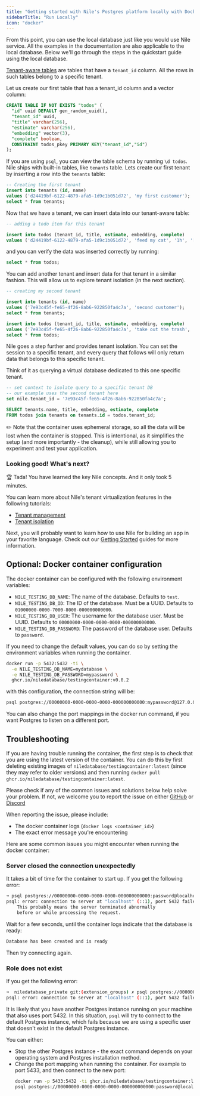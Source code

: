 ```yaml
---
title: "Getting started with Nile's Postgres platform locally with Docker"
sidebarTitle: "Run Locally"
icon: "docker"
---
```



<Steps>
<LocalDevelopment/>

<Step title="Create a tenant-aware table">

From this point, you can use the local database just like you would use Nile service.
All the examples in the documentation are also applicable to the local database.
Below we'll go through the steps in the quickstart guide using the local database.

[Tenant-aware tables](/tenant-virtualization/tenant-isolation) are tables that have
a `tenant_id` column. All the rows in such tables belong to a specific tenant.

Let us create our first table that has a tenant_id column and a vector column:

```sql
CREATE TABLE IF NOT EXISTS "todos" (
  "id" uuid DEFAULT gen_random_uuid(),
  "tenant_id" uuid,
  "title" varchar(256),
  "estimate" varchar(256),
  "embedding" vector(3),
  "complete" boolean,
  CONSTRAINT todos_pkey PRIMARY KEY("tenant_id","id")
);
```

If you are using `psql`, you can view the table schema by running `\d todos`.
</Step>
<Step title="Create tenants">
Nile ships with built-in tables, like `tenants` table. Lets create our first tenant by inserting a row into the `tenants` table:

```sql
-- Creating the first tenant
insert into tenants (id, name)
values ('d24419bf-6122-4879-afa5-1d9c1b051d72', 'my first customer');
select * from tenants;
```
</Step>
<Step title="Insert data into a tenant-aware table">

Now that we have a tenant, we can insert data into our tenant-aware table:

```sql
-- adding a todo item for this tenant

insert into todos (tenant_id, title, estimate, embedding, complete)
values ('d24419bf-6122-4879-afa5-1d9c1b051d72', 'feed my cat', '1h', '[1,2,3]', false);
```

and you can verify the data was inserted correctly by running:

```sql
select * from todos;
```

You can add another tenant and insert data for that tenant in a similar fashion. This will allow us to explore
tenant isolation (in the next section).

```sql
-- creating my second tenant

insert into tenants (id, name)
values ('7e93c45f-fe65-4f26-8ab6-922850fa4c7a', 'second customer');
select * from tenants;

insert into todos (tenant_id, title, estimate, embedding, complete)
values ('7e93c45f-fe65-4f26-8ab6-922850fa4c7a', 'take out the trash', '2h', '[0.8,0.2,0.6]', false);
select * from todos;
```
</Step>
<Step title="Tenant isolation">

Nile goes a step further and provides tenant isolation. You can set the session to a specific tenant, and every query that follows will only return data that belongs to this specific tenant.

Think of it as querying a virtual database dedicated to this one specific tenant.

```sql
-- set context to isolate query to a specific tenant DB
-- our example uses the second tenant here
set nile.tenant_id = '7e93c45f-fe65-4f26-8ab6-922850fa4c7a';

SELECT tenants.name, title, embedding, estimate, complete
FROM todos join tenants on tenants.id = todos.tenant_id;
```

✏️ Note that the container uses ephemeral storage, so all the data will be lost when the container is stopped.
This is intentional, as it simplifies the setup (and more importantly - the cleanup), while still allowing you to experiment and test your application.
</Step>
</Steps>
### Looking good! What's next?

🏆 Tada! You have learned the key Nile concepts. And it only took 5 minutes.

You can learn more about Nile's tenant virtualization features in the following tutorials:

- [Tenant management](/tenant-virtualization/tenant-management)
- [Tenant isolation](/tenant-virtualization/tenant-isolation)

Next, you will probably want to learn how to use Nile for building an app in your favorite language.
Check out our [Getting Started](/getting-started/languages/sql) guides for more information.

## Optional: Docker container configuration

The docker container can be configured with the following environment variables:

- `NILE_TESTING_DB_NAME`: The name of the database. Defaults to `test`.
- `NILE_TESTING_DB_ID`: The ID of the database. Must be a UUID. Defaults to `01000000-0000-7000-8000-000000000000`.
- `NILE_TESTING_DB_USER`: The username for the database user. Must be UUID. Defaults to `00000000-0000-0000-0000-000000000000`.
- `NILE_TESTING_DB_PASSWORD`: The password of the database user. Defaults to `password`.

If you need to change the default values, you can do so by setting the environment variables when running the container.

```bash
docker run -p 5432:5432 -ti \
  -e NILE_TESTING_DB_NAME=mydatabase \
  -e NILE_TESTING_DB_PASSWORD=mypassword \
  ghcr.io/niledatabase/testingcontainer:v0.0.2
```

with this configuration, the connection string will be:

```bash
psql postgres://00000000-0000-0000-0000-000000000000:mypassword@127.0.0.1:5432/mydatabase
```

You can also change the port mappings in the docker run command, if you want Postgres to listen on a different port.

## Troubleshooting

If you are having trouble running the container, the first step is to check that you are using the latest version of the container.
You can do this by first deleting existing images of `niledatabase/testingcontainer:latest` (since they may refer to older versions) and then running `docker pull ghcr.io/niledatabase/testingcontainer:latest`.

Please check if any of the common issues and solutions below help solve your problem. If not, we welcome you to report the issue on either [GitHub](https://github.com/niledatabase/niledatabase) or [Discord](https://discord.com/invite/8UuBB84tTy)

When reporting the issue, please include:
- The docker container logs (`docker logs <container_id>`)
- The exact error message you're encountering

Here are some common issues you might encounter when running the docker container:

### Server closed the connection unexpectedly

It takes a bit of time for the container to start up. If you get the following error:

```bash
➜ psql postgres://00000000-0000-0000-0000-000000000000:password@localhost:5432/test
psql: error: connection to server at "localhost" (::1), port 5432 failed: server closed the connection unexpectedly
	This probably means the server terminated abnormally
	before or while processing the request.
```

Wait for a few seconds, until the container logs indicate that the database is ready:

```bash
Database has been created and is ready
```

Then try connecting again.

### Role does not exist

If you get the following error:

```bash
➜  niledatabase_private git:(extension_groups) ✗ psql postgres://00000000-0000-0000-0000-000000000000:password@localhost:5432/test
psql: error: connection to server at "localhost" (::1), port 5432 failed: FATAL:  role "00000000-0000-0000-0000-000000000000" does not exist
```

It is likely that you have another Postgres instance running on your machine that also uses port 5432. In this situation, `psql` will try to connect to the default Postgres instance, which fails because we are using a specific user that doesn't exist in the default Postgres instance.

You can either:

- Stop the other Postgres instance - the exact command depends on your operating system and Postgres installation method.
- Change the port mapping when running the container. For example to port 5433, and then connect to the new port: 
  ```bash
  docker run -p 5433:5432 -ti ghcr.io/niledatabase/testingcontainer:latest
  psql postgres://00000000-0000-0000-0000-000000000000:password@localhost:5433/test
  ```

